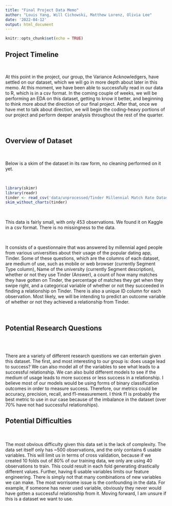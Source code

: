 ```yaml
---
title: "Final Project Data Memo"
author: "Louis Yang, Will Cichowski, Matthew Lorenz, Olivia Lee"
date: '2022-04-12'
output: html_document
---
```


```r
knitr::opts_chunk$set(echo = TRUE)
```

## Project Timeline

<br>

At this point in the project, our group, the Variance Acknowledgers, have settled on our dataset, which we will go in more depth about later in this memo. At this moment, we have been able to successfully read in our data to R, which is in a csv format. In the coming couple of weeks, we will be performing an EDA on this dataset, getting to know it better, and beginning to think more about the direction of our final project. After that, once we have met to talk about direction, we will begin the coding-heavy portions of our project and perform deeper analysis throughout the rest of the quarter.

<br>

## Overview of Dataset

<br>

Below is a skim of the dataset in its raw form, no cleaning performed on it yet.

<br>

```r
library(skimr)
library(readr)
tinder <- read_csv('data/unprocessed/Tinder Millennial Match Rate Dataset.csv')
skim_without_charts(tinder)
```

<br>

This data is fairly small, with only 453 observations. We found it on Kaggle in a csv format. There is no missingness to the data.

<br>

It consists of a questionnaire that was answered by millennial aged people from various universities about their usage of the popular dating app, Tinder. Some of these questions, which are the columns of each dataset, are medium of use, such as mobile or web browser (currently Segment Type column), Name of the university (currently Segment description), whether or not they use Tinder (Answer), a count of how many matches they have gotten on Tinder, the percentage of matches they get when they swipe right, and a categorical variable of whether or not they succeeded in finding a relationship on Tinder. There is also a unique ID column for each observation. Most likely, we will be intending to predict an outcome variable of whether or not they achieved a relationship from Tinder. 

<br>

## Potential Research Questions
<br>
<br>

There are a variety of different research questions we can entertain given this dataset. The first, and most interesting to our group is: does usage lead to success? We can also model all of the variables to see what leads to a successful relationship. We can also build different models to see if the medium of usage leads to more success or less success in a relationship. I believe most of our models would be using forms of binary classification outcomes in order to measure success. Therefore, our metrics could be accuracy, precision, recall, and f1-measurement. I think f1 is probably the best metric to use in our case because of the imbalance in the dataset (over 70% have not had successful relationships).


## Potential Difficulties
<br>
<br>
The most obvious difficulty given this data set is the lack of complexity. The data set itself only has ~500 observations, and the only contains 6 usable variables. This will limit us in terms of cross validation, because if we created 10 folds out of 80% of our training data, we only are using 40 observations to train. This could result in each fold generating drastically different values. Further, having 6 usable variables limits our feature engineering. There is simply not that many combinations of new variables we can make. The most worrisome issue is the confounding in the data. For example, if someone has never used variable, obviously they never would have gotten a successful relationship from it. Moving forward, I am unsure if this is a dataset we want to use. 




